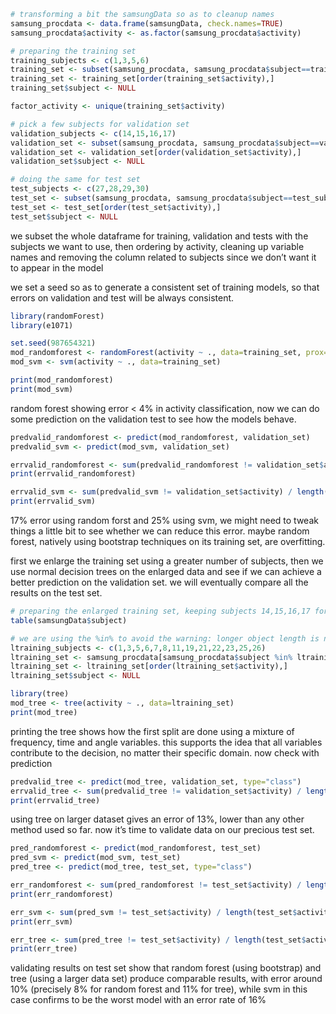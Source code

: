 
```r
# transforming a bit the samsungData so as to cleanup names
samsung_procdata <- data.frame(samsungData, check.names=TRUE)
samsung_procdata$activity <- as.factor(samsung_procdata$activity)

# preparing the training set
training_subjects <- c(1,3,5,6)
training_set <- subset(samsung_procdata, samsung_procdata$subject==training_subjects)
training_set <- training_set[order(training_set$activity),]
training_set$subject <- NULL

factor_activity <- unique(training_set$activity)

# pick a few subjects for validation set
validation_subjects <- c(14,15,16,17)
validation_set <- subset(samsung_procdata, samsung_procdata$subject==validation_subjects)
validation_set <- validation_set[order(validation_set$activity),]
validation_set$subject <- NULL

# doing the same for test set
test_subjects <- c(27,28,29,30)
test_set <- subset(samsung_procdata, samsung_procdata$subject==test_subjects)
test_set <- test_set[order(test_set$activity),]
test_set$subject <- NULL

```

we subset the whole dataframe for training, validation and tests with the subjects we want to use, then ordering by activity, cleaning up variable names and removing the column related to subjects since we don't want it to appear in the model

we set a seed so as to generate a consistent set of training models, so that errors on validation and test will be always consistent.

```r
library(randomForest)
library(e1071)

set.seed(987654321)
mod_randomforest <- randomForest(activity ~ ., data=training_set, prox=TRUE)
mod_svm <- svm(activity ~ ., data=training_set)

print(mod_randomforest)
print(mod_svm)
```

random forest showing error < 4% in activity classification, now we can do some prediction on the validation test to see how the models behave.

```r
predvalid_randomforest <- predict(mod_randomforest, validation_set)
predvalid_svm <- predict(mod_svm, validation_set)

errvalid_randomforest <- sum(predvalid_randomforest != validation_set$activity) / length(validation_set$activity)
print(errvalid_randomforest)

errvalid_svm <- sum(predvalid_svm != validation_set$activity) / length(validation_set$activity)
print(errvalid_svm)

```

17% error using random forst and 25% using svm, we might need to tweak things a little bit to see whether we can reduce this error. maybe random forest, natively using bootstrap techniques on its training set, are overfitting.

first we enlarge the training set using a greater number of subjects, then we use normal decision trees on the enlarged data and see if we can achieve a better prediction on the validation set. we will eventually compare all the results on the test set.

```r
# preparing the enlarged training set, keeping subjects 14,15,16,17 for validation so that results are comparable. of course we are not touching subjects 27,28,29,30 since they will be used for testing
table(samsungData$subject)

# we are using the %in% to avoid the warning: longer object length is not a multiple of shorter object length
ltraining_subjects <- c(1,3,5,6,7,8,11,19,21,22,23,25,26)
ltraining_set <- samsung_procdata[samsung_procdata$subject %in% ltraining_subjects,]
ltraining_set <- ltraining_set[order(ltraining_set$activity),]
ltraining_set$subject <- NULL

library(tree)
mod_tree <- tree(activity ~ ., data=ltraining_set)
print(mod_tree)
```

printing the tree shows how the first split are done using a mixture of frequency, time and angle variables. this supports the idea that all variables contribute to the decision, no matter their specific domain. now check with prediction

```r
predvalid_tree <- predict(mod_tree, validation_set, type="class")
errvalid_tree <- sum(predvalid_tree != validation_set$activity) / length(validation_set$activity)
print(errvalid_tree)
```

using tree on larger dataset gives an error of 13%, lower than any other method used so far. now it's time to validate data on our precious test set.

```r

pred_randomforest <- predict(mod_randomforest, test_set)
pred_svm <- predict(mod_svm, test_set)
pred_tree <- predict(mod_tree, test_set, type="class")

err_randomforest <- sum(pred_randomforest != test_set$activity) / length(test_set$activity)
print(err_randomforest)

err_svm <- sum(pred_svm != test_set$activity) / length(test_set$activity)
print(err_svm)

err_tree <- sum(pred_tree != test_set$activity) / length(test_set$activity)
print(err_tree)

```

validating results on test set show that random forest (using bootstrap) and tree (using a larger data set) produce comparable results, with error around 10% (precisely 8% for random forest and 11% for tree), while svm in this case confirms to be the worst model with an error rate of 16%
